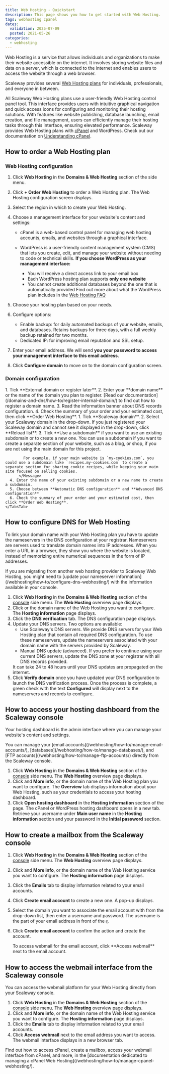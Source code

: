 ```yaml
---
title: Web Hosting - Quickstart
description: This page shows you how to get started with Web Hosting.
tags: webhosting cpanel
dates:
  validation: 2025-07-09
  posted: 2021-05-26
categories:
  - webhosting
---
```


Web Hosting is a service that allows individuals and organizations to make their website accessible on the internet. It involves storing website files and data on a server, which is connected to the internet and enables users to access the website through a web browser.

Scaleway provides several [Web Hosting plans](https://www.scaleway.com/en/web-hosting/) for individuals, professionals, and everyone in between.

All Scaleway Web Hosting plans use a user-friendly Web Hosting control panel tool.
This interface provides users with intuitive graphical navigation and quick access icons for configuring and monitoring their hosting solutions. With features like website publishing, database launching, email creation, and file management, users can efficiently manage their hosting tasks through this interface, ensuring elevated performance.
Scaleway provides Web Hosting plans with [cPanel](/webhosting/reference-content/cpanel-reference-content/) and WordPress. Check out our documentation on [Understanding cPanel](/webhosting/reference-content/understanding-differences-cpanel-plesk/).

## How to order a Web Hosting plan

### Web Hosting configuration

1. Click **Web Hosting** in the **Domains & Web Hosting** section of the side menu.
2. Click **+ Order Web Hosting** to order a Web Hosting plan. The Web Hosting configuration screen displays.
3. Select the region in which to create your Web Hosting.
4. Choose a management interface for your website's content and settings:

    - cPanel is a web-based control panel for managing web hosting accounts, emails, and websites through a graphical interface.

    - WordPress is a user-friendly content management system (CMS) that lets you create, edit, and manage your website without needing to code or technical skills.
        <Message type="important">
         **If you choose WordPress as your management interface:**

         - You will receive a direct access link to your email box
         - Each WordPress hosting plan supports **only one website**
         - You cannot create additional databases beyond the one that is automatically provided
         Find out more about what the WordPress plan includes in the [Web Hosting FAQ](/webhosting/faq/)
        </Message>
5. Choose your hosting plan based on your needs.
6. Configure options:
     - Enable backup: for daily automated backups of your website, emails, and databases. Retains backups for three days, with a full weekly backup retained for two months.
     - Dedicated IP: for improving email reputation and SSL setup.
7. Enter your email address. We will send **you your password to access your management interface to this email address**.
8. Click **Configure domain** to move on to the domain configuration screen.

### Domain configuration

<Tabs>
    <TabsTab label="Domain from another provider or not registered yet">
      1. Tick **External domain or register later**.
      2. Enter your **domain name** or the name of the domain you plan to register.
          <Message type="note">
            [Read our documentation](/domains-and-dns/how-to/register-internal-domain/) to find out how to register a domain name.
          </Message>
      3. Read the information banner about DNS records configuration.
      4. Check the summary of your order and your estimated cost, then click **Order Web Hosting**.
      </TabsTab>
      <TabsTab label="Scaleway domain">
      1. Tick **Scaleway domain**.
      2. Select your Scaleway domain in the drop-down.
          <Message type="tip">
           If you just registered your Scaleway domain and cannot see it displayed in the drop-down, click **Reload list**.
          </Message>
      3. Tick **Use a subdomain** if you want to use an existing subdomain or to create a new one.
          <Message type="tip">
            You can use a subdomain if you want to create a separate section of your website, such as a blog, or shop, if you are not using the main domain for this project.

            For example, if your main website is `my-cookies.com`, you could use a subdomain like `recipes.my-cookies.com` to create a separate section for sharing cookie recipes, while keeping your main site focused on selling cookies.
          </Message>
      4. Enter the name of your existing subdomain or a new name to create a subdomain.
      5. Choose between **Automatic DNS configuration** and **Advanced DNS configuration**
      6. Check the summary of your order and your estimated cost, then click **Order Web Hosting**.
    </TabsTab>
</Tabs>

## How to configure DNS for Web Hosting

To link your domain name with your Web Hosting plan you have to update the nameservers in the DNS configuration at your registrar. Nameservers are servers used to translate domain names into IP addresses. When you enter a URL in a browser, they show you where the website is located, instead of memorizing entire numerical sequences in the form of IP addresses.

<Message type="important">
  If you are migrating from another web hosting provider to Scaleway Web Hosting, you might need to [update your nameserver information](/webhosting/how-to/configure-dns-webhosting/) with the information available in your console.
</Message>

1. Click **Web Hosting** in the **Domains & Web Hosting** section of the [console](https://console.scaleway.com/) side menu. The **Web Hosting** overview page displays.
2. Click <Icon name="more" /> or the domain name of the Web Hosting you want to configure. The **Hosting information** page displays.
3. Click the **DNS verification** tab. The DNS configuration page displays.
4. Update your DNS servers. Two options are available:
    - Use Scaleway's DNS servers.
        We provide DNS servers for your Web Hosting plan that contain all required DNS configuration. To use these nameservers, update the nameservers associated with your domain name with the servers provided by Scaleway.
    - Manual DNS update (advanced).
        If you prefer to continue using your current DNS servers, update the DNS zone at your registrar with all DNS records provided.
    <Message type="note">
        It can take 24 to 48 hours until your DNS updates are propagated on the internet.
    </Message>
5. Click **Verify domain** once you have updated your DNS configuration to launch the DNS verification process. Once the process is complete, a green check with the text **Configured** will display next to the nameservers and records to configure.

## How to access your hosting dashboard from the Scaleway console

Your hosting dashboard is the admin interface where you can manage your website's content and settings.

<Message type="tip">
    You can manage your [email accounts](/webhosting/how-to/manage-email-accounts/), [databases](/webhosting/how-to/manage-databases/), and [FTP accounts](/webhosting/how-to/manage-ftp-accounts/) directly from the Scaleway console.
</Message>

1. Click **Web Hosting** in the **Domains & Web Hosting** section of the [console](https://console.scaleway.com/) side menu. The **Web Hosting** overview page displays.
2. Click <Icon name="more" /> and **More info**, or the domain name of the Web Hosting plan you want to configure. The **Overview** tab displays information about your Web Hosting, such as your credentials to access your hosting dashboard.
3. Click **Open hosting dashboard** in the **Hosting information** section of the page. The cPanel or WordPress hosting dashboard opens in a new tab.
    <Message type="tip">
     Retrieve your username under **Main user name** in the **Hosting information** section and your password in the **Initial password** section.
    </Message>

## How to create a mailbox from the Scaleway console

1. Click **Web Hosting** in the **Domains & Web Hosting** section of the [console](https://console.scaleway.com/) side menu. The **Web Hosting** overview page displays.
2. Click <Icon name="more" /> and **More info**, or the domain name of the Web Hosting service you want to configure. The **Hosting information** page displays.
3. Click the **Emails** tab to display information related to your email accounts.
4. Click **Create email account** to create a new one. A pop-up displays.
5. Select the domain you want to associate the email account with from the drop-down list, then enter a username and password.
    <Message type="tip">
        The username is the part of your email address in front of the `@`.
    </Message>
6. Click **Create email account** to confirm the action and create the account.

    <Message type="tip">
     To access webmail for the email account, click **Access webmail** next to the email account.
    </Message>

## How to access the webmail interface from the Scaleway console

You can access the webmail platform for your Web Hosting directly from your Scaleway console.

1. Click **Web Hosting** in the **Domains & Web Hosting** section of the [console](https://console.scaleway.com/) side menu. The **Web Hosting** overview page displays.
2. Click <Icon name="more" /> and **More info**, or the domain name of the Web Hosting service you want to configure. The **Hosting information** page displays.
3. Click the **Emails** tab to display information related to your email accounts.
4. Click **Access webmail** next to the email address you want to access. The webmail interface displays in a new browser tab.

<Message type="tip">
 Find out how to access cPanel, create a mailbox, access your webmail interface from cPanel, and more, in the [documentation dedicated to managing a cPanel Web Hosting](/webhosting/how-to/manage-cpanel-webhosting/).
</Message>